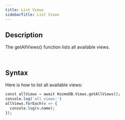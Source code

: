 ```yaml
---
title: List Views
sidebarTitle: List Views
---
```


## Description

The getAllViews() function lists all available views.

​
## Syntax

Here is how to list all available views:

```sql
const allViews = await KozmoDB.Views.getAllViews();
console.log('all views:')
allViews.forEach(v => {
  console.log(v.name);
});
```
